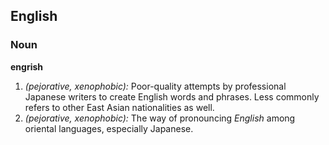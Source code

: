 ==English==

===Noun===
'''engrish''' {{wikipedia}}
# ''(pejorative, xenophobic):'' Poor-quality attempts by professional Japanese writers to create English words and phrases.  Less commonly refers to other East Asian nationalities as well.
# ''(pejorative, xenophobic):'' The way of pronouncing ''English'' among oriental languages, especially Japanese.